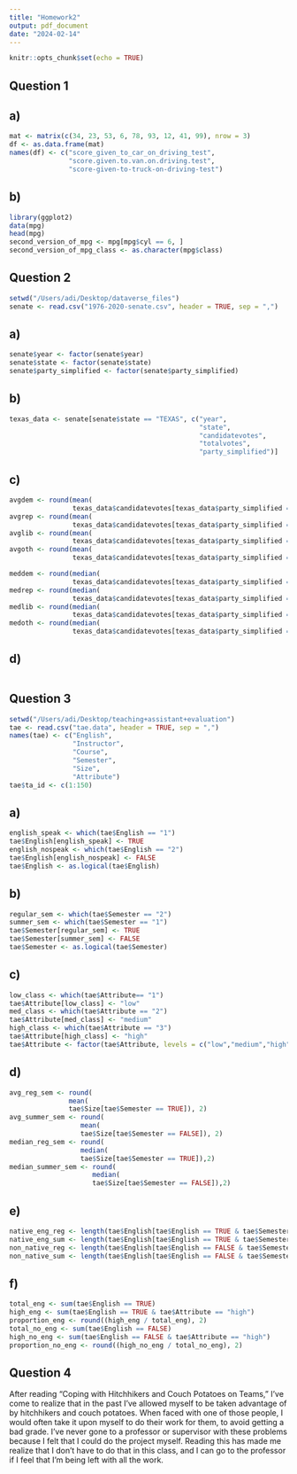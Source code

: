```yaml
---
title: "Homework2"
output: pdf_document
date: "2024-02-14"
---
```


```r
knitr::opts_chunk$set(echo = TRUE)
```

## Question 1

## a)

```r
mat <- matrix(c(34, 23, 53, 6, 78, 93, 12, 41, 99), nrow = 3)
df <- as.data.frame(mat)
names(df) <- c("score_given_to_car_on_driving_test", 
               "score.given.to.van.on.driving.test", 
               "score-given-to-truck-on-driving-test")
```

## b)

```r
library(ggplot2)
data(mpg)
head(mpg)
second_version_of_mpg <- mpg[mpg$cyl == 6, ]
second_version_of_mpg_class <- as.character(mpg$class)
```

## Question 2

```r
setwd("/Users/adi/Desktop/dataverse_files")
senate <- read.csv("1976-2020-senate.csv", header = TRUE, sep = ",")
```

## a)

```r
senate$year <- factor(senate$year)
senate$state <- factor(senate$state)
senate$party_simplified <- factor(senate$party_simplified)
```

## b)

```r
texas_data <- senate[senate$state == "TEXAS", c("year",
                                                "state",
                                                "candidatevotes",
                                                "totalvotes",
                                                "party_simplified")]
```

## c)

```r
avgdem <- round(mean(
                texas_data$candidatevotes[texas_data$party_simplified == "DEMOCRAT"]))
avgrep <- round(mean(
                texas_data$candidatevotes[texas_data$party_simplified == "REPUBLICAN"]))
avglib <- round(mean(
                texas_data$candidatevotes[texas_data$party_simplified == "LIBERTARIAN"]))
avgoth <- round(mean(
                texas_data$candidatevotes[texas_data$party_simplified == "OTHER"]))

meddem <- round(median(
                texas_data$candidatevotes[texas_data$party_simplified == "DEMOCRAT"]))
medrep <- round(median(
                texas_data$candidatevotes[texas_data$party_simplified == "REPUBLICAN"]))
medlib <- round(median(
                texas_data$candidatevotes[texas_data$party_simplified == "LIBERTARIAN"]))
medoth <- round(median(
                texas_data$candidatevotes[texas_data$party_simplified == "OTHER"]))
```

## d)

```r


```

## Question 3

```r
setwd("/Users/adi/Desktop/teaching+assistant+evaluation")
tae <- read.csv("tae.data", header = TRUE, sep = ",")
names(tae) <- c("English", 
                "Instructor", 
                "Course", 
                "Semester", 
                "Size", 
                "Attribute")
tae$ta_id <- c(1:150)
```

## a)

```r
english_speak <- which(tae$English == "1")
tae$English[english_speak] <- TRUE
english_nospeak <- which(tae$English == "2")
tae$English[english_nospeak] <- FALSE
tae$English <- as.logical(tae$English)
```

## b)

```r
regular_sem <- which(tae$Semester == "2") 
summer_sem <- which(tae$Semester == "1") 
tae$Semester[regular_sem] <- TRUE 
tae$Semester[summer_sem] <- FALSE
tae$Semester <- as.logical(tae$Semester)
```

## c)

```r
low_class <- which(tae$Attribute== "1")
tae$Attribute[low_class] <- "low"
med_class <- which(tae$Attribute == "2")
tae$Attribute[med_class] <- "medium"
high_class <- which(tae$Attribute == "3")
tae$Attribute[high_class] <- "high"
tae$Attribute <- factor(tae$Attribute, levels = c("low","medium","high"))
```

## d)

```r
avg_reg_sem <- round(
               mean(
               tae$Size[tae$Semester == TRUE]), 2) 
avg_summer_sem <- round(
                  mean(
                  tae$Size[tae$Semester == FALSE]), 2) 
median_reg_sem <- round(
                  median(
                  tae$Size[tae$Semester == TRUE]),2) 
median_summer_sem <- round(
                     median(
                     tae$Size[tae$Semester == FALSE]),2)
```

## e)

```r
native_eng_reg <- length(tae$English[tae$English == TRUE & tae$Semester == TRUE]) 
native_eng_sum <- length(tae$English[tae$English == TRUE & tae$Semester == FALSE]) 
non_native_reg <- length(tae$English[tae$English == FALSE & tae$Semester == TRUE])
non_native_sum <- length(tae$English[tae$English == FALSE & tae$Semester == FALSE])
```

## f)

```r
total_eng <- sum(tae$English == TRUE)
high_eng <- sum(tae$English == TRUE & tae$Attribute == "high") 
proportion_eng <- round((high_eng / total_eng), 2)
total_no_eng <- sum(tae$English == FALSE)
high_no_eng <- sum(tae$English == FALSE & tae$Attribute == "high") 
proportion_no_eng <- round((high_no_eng / total_no_eng), 2)
```

## Question 4

After reading “Coping with Hitchhikers and Couch Potatoes on Teams,” I've come to realize that in the past I've allowed myself to be taken advantage of by hitchhikers and couch potatoes. When faced with one of those people, I would often take it upon myself to do their work for them, to avoid getting a bad grade. I've never gone to a professor or supervisor with these problems because I felt that I could do the project myself. Reading this has made me realize that I don't have to do that in this class, and I can go to the professor if I feel that I'm being left with all the work. 



